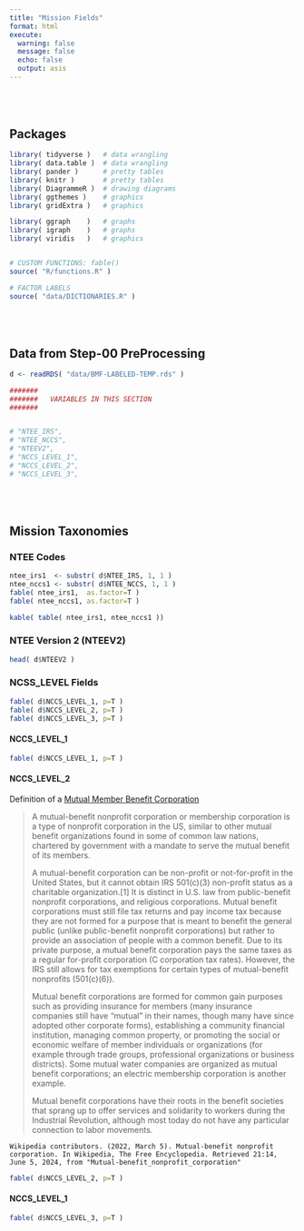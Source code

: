 ```yaml
---
title: "Mission Fields"
format: html
execute:
  warning: false
  message: false
  echo: false 
  output: asis
---
```


## Packages

```r
library( tidyverse )   # data wrangling 
library( data.table )  # data wrangling 
library( pander )      # pretty tables 
library( knitr )       # pretty tables
library( DiagrammeR )  # drawing diagrams
library( ggthemes )    # graphics 
library( gridExtra )   # graphics

library( ggraph    )   # graphs
library( igraph    )   # graphs
library( viridis   )   # graphics


# CUSTOM FUNCTIONS: fable()
source( "R/functions.R" )

# FACTOR LABELS  
source( "data/DICTIONARIES.R" )
```


## Data from Step-00 PreProcessing

```r
d <- readRDS( "data/BMF-LABELED-TEMP.rds" )
```

```r

#######
#######   VARIABLES IN THIS SECTION
#######


# "NTEE_IRS", 
# "NTEE_NCCS",  
# "NTEEV2", 
# "NCCS_LEVEL_1", 
# "NCCS_LEVEL_2", 
# "NCCS_LEVEL_3",


```




## Mission Taxonomies 


### NTEE Codes 

```r
ntee_irs1  <- substr( d$NTEE_IRS, 1, 1 )
ntee_nccs1 <- substr( d$NTEE_NCCS, 1, 1 )
fable( ntee_irs1,  as.factor=T )
fable( ntee_nccs1, as.factor=T )

kable( table( ntee_irs1, ntee_nccs1 ))
```



### NTEE Version 2 (NTEEV2)


```r
head( d$NTEEV2 )
```


### NCSS_LEVEL Fields 

```r
fable( d$NCCS_LEVEL_1, p=T )
fable( d$NCCS_LEVEL_2, p=T )
fable( d$NCCS_LEVEL_3, p=T )
```


#### NCCS_LEVEL_1



```r
fable( d$NCCS_LEVEL_1, p=T )
```



#### NCCS_LEVEL_2

Definition of a [Mutual Member Benefit Corporation](https://en.wikipedia.org/wiki/Mutual-benefit_nonprofit_corporation)

> A mutual-benefit nonprofit corporation or membership corporation is a type of nonprofit corporation in the US, similar to other mutual benefit organizations found in some of common law nations, chartered by government with a mandate to serve the mutual benefit of its members.
> 
> A mutual-benefit corporation can be non-profit or not-for-profit in the United States, but it cannot obtain IRS 501(c)(3) non-profit status as a charitable organization.[1] It is distinct in U.S. law from public-benefit nonprofit corporations, and religious corporations. Mutual benefit corporations must still file tax returns and pay income tax because they are not formed for a purpose that is meant to benefit the general public (unlike public-benefit nonprofit corporations) but rather to provide an association of people with a common benefit. Due to its private purpose, a mutual benefit corporation pays the same taxes as a regular for-profit corporation (C corporation tax rates). However, the IRS still allows for tax exemptions for certain types of mutual-benefit nonprofits (501(c)(6)).
> 
> Mutual benefit corporations are formed for common gain purposes such as providing insurance for members (many insurance companies still have "mutual" in their names, though many have since adopted other corporate forms), establishing a community financial institution, managing common property, or promoting the social or economic welfare of member individuals or organizations (for example through trade groups, professional organizations or business districts). Some mutual water companies are organized as mutual benefit corporations; an electric membership corporation is another example.
> 
> Mutual benefit corporations have their roots in the benefit societies that sprang up to offer services and solidarity to workers during the Industrial Revolution, although most today do not have any particular connection to labor movements.

```
Wikipedia contributors. (2022, March 5). Mutual-benefit nonprofit corporation. In Wikipedia, The Free Encyclopedia. Retrieved 21:14, June 5, 2024, from "Mutual-benefit_nonprofit_corporation"
```


```r
fable( d$NCCS_LEVEL_2, p=T )
```


#### NCCS_LEVEL_1

```r
fable( d$NCCS_LEVEL_3, p=T )
```



<style>

h1, h2 {
  margin-top: 80px
}

.codebook-entry {
   background-color: beige;
   margin-top: 20px;
}
</style>





